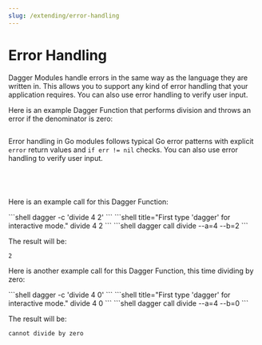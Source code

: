 ```yaml
---
slug: /extending/error-handling
---
```





# Error Handling

Dagger Modules handle errors in the same way as the language they are written in. This allows you to support any kind of error handling that your application requires. You can also use error handling to verify user input.

Here is an example Dagger Function that performs division and throws an error if the denominator is zero:

<Tabs groupId="language" queryString="sdk">
<TabItem value="go" label="Go">

```go file=./snippets/error-handling/go/main.go
```

Error handling in Go modules follows typical Go error patterns with explicit `error` return values and `if err != nil` checks. You can also use error handling to verify user input.

</TabItem>
<TabItem value="python" label="Python">

```python file=./snippets/error-handling/python/main.py
```

</TabItem>
<TabItem value="typescript" label="TypeScript">

```typescript file=./snippets/error-handling/typescript/index.ts
```

</TabItem>
<TabItem value="php" label="PHP">

```php file=./snippets/error-handling/php/src/MyModule.php
```

</TabItem>
<TabItem value="java" label="Java">

```java file=./snippets/error-handling/java/MyModule.java
```

</TabItem>
</Tabs>

Here is an example call for this Dagger Function:

<Tabs groupId="shell">
<TabItem value="System shell">
```shell
dagger -c 'divide 4 2'
```
</TabItem>
<TabItem value="Dagger Shell">
```shell title="First type 'dagger' for interactive mode."
divide 4 2
```
</TabItem>
<TabItem value="Dagger CLI">
```shell
dagger call divide --a=4 --b=2
```
</TabItem>
</Tabs>

The result will be:

```shell
2
```

Here is another example call for this Dagger Function, this time dividing by zero:

<Tabs groupId="shell">
<TabItem value="System shell">
```shell
dagger -c 'divide 4 0'
```
</TabItem>
<TabItem value="Dagger Shell">
```shell title="First type 'dagger' for interactive mode."
divide 4 0
```
</TabItem>
<TabItem value="Dagger CLI">
```shell
dagger call divide --a=4 --b=0
```
</TabItem>
</Tabs>

The result will be:

```
cannot divide by zero
```
